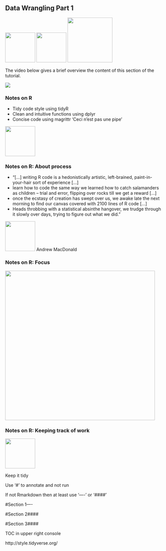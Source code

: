 ## Data Wrangling Part 1

![](images/wrangler.png){width=1in}
![](images/tidyR.png){width=1in}
![](images/dplyr.png){width=1.5in}

The video below gives a brief overview the content of this section of the tutorial. 

![](https://youtu.be/_34VPVgCmQ0)

### Notes on R
- Tidy code style using tidyR 
- Clean and intuitive functions using dplyr
- Concise code using magrittr 'Ceci n'est pas une pipe'

![](images/magrittr.png){width=1in}

### Notes on R: About process

- "[...] writing R code is a hedonistically artistic, left-brained, paint-in-your-hair sort of experience [...] 
- learn how to code the same way we learned how to catch salamanders as children – trial and error, flipping over rocks till we get a reward [...] 
- once the ecstasy of creation has swept over us, we awake late the next morning to find our canvas covered with 2100 lines of R code [...] 
- Heads throbbing with a statistical absinthe hangover, we trudge through it slowly over days, trying to figure out what we did."

![](images/andrew_macdonald.png){width=1in}
Andrew MacDonald

### Notes on R: Focus

![](images/Focus.png){width=5in}


### Notes on R: Keeping track of work

![](images/tidyR.png){width=1in}

Keep it tidy

Use ‘#’ to annotate and not run

If not Rmarkdown then at least use ‘----’ or ‘####’ 

#Section 1----

#Section 2####

#Section 3####

TOC in upper right console

http://style.tidyverse.org/
